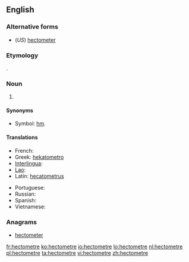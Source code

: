 ==English==

===Alternative forms===
* (''US'') [[hectometer]]

===Etymology===
{{prefix|hecto|meter}}.

===Noun===
{{en-noun}}

# {{SI-unit|hecto|metre|length}}

====Synonyms====
* Symbol: [[hm]].

====Translations====
{{trans-top|the length of 100 metres}}
* French: {{t|fr|hectomètre|m}}
* Greek: [[hekatometro]]
* [[Interlingua]]: {{t|ia|hectometro}}
* [[Lao]]: {{t|lo|ເຮັກໂຕແມັດ|sc=Laoo}}
* Latin: [[hecatometrus]]
{{trans-mid}}
* Portuguese: {{t+|pt|hectômetro|m}}
* Russian: {{t+|ru|гектометр|tr=gektométr}}
* Spanish: {{t|es|hectómetro|m}}
* Vietnamese: {{t|vi|hectomet}}
{{trans-bottom}}

===Anagrams===
* [[hectometer#English|hectometer]]

[[fr:hectometre]]
[[ko:hectometre]]
[[io:hectometre]]
[[lo:hectometre]]
[[nl:hectometre]]
[[pl:hectometre]]
[[ta:hectometre]]
[[vi:hectometre]]
[[zh:hectometre]]